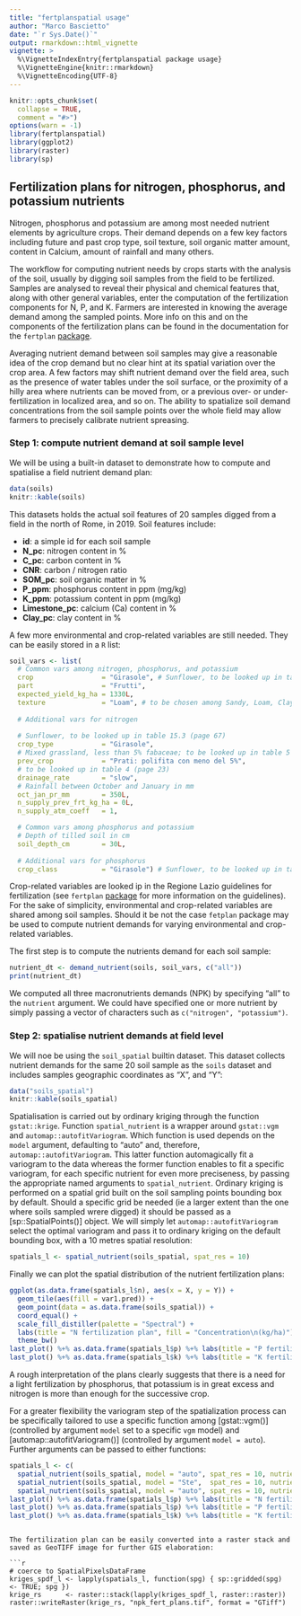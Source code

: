```yaml
---
title: "fertplanspatial usage"
author: "Marco Bascietto"
date: "`r Sys.Date()`"
output: rmarkdown::html_vignette
vignette: >
  %\VignetteIndexEntry{fertplanspatial package usage}
  %\VignetteEngine{knitr::rmarkdown}
  %\VignetteEncoding{UTF-8}
---
```


```r
knitr::opts_chunk$set(
  collapse = TRUE,
  comment = "#>")
options(warn = -1)
library(fertplanspatial)
library(ggplot2)
library(raster)
library(sp)
```


## Fertilization plans for nitrogen, phosphorus, and potassium nutrients

Nitrogen, phosphorus and potassium are among most needed nutrient elements by agriculture crops. Their demand depends on a few key factors including future and past crop type, soil texture, soil organic matter amount, content in Calcium, amount of rainfall and many others.

The workflow for computing nutrient needs by crops starts with the analysis of the soil, usually by digging soil samples from the field to be fertilized. Samples are analysed to reveal their physical and chemical features that, along with other general variables, enter the computation of the fertilization components for N, P, and K. Farmers are interested in knowing the average demand among the sampled points. More info on this and on the components of the fertilization plans can be found in the documentation for the `fertplan` [package](https://github.com/mbask/fertplan).

Averaging nutrient demand between soil samples may give a reasonable idea of the crop demand but no clear hint at its spatial variation over the crop area. A few factors may shift nutrient demand over the field area, such as the presence of water tables under the soil surface, or the proximity of a hilly area where nutrients can be moved from, or a previous over- or under-fertilization in localized area, and so on. The ability to spatialize soil demand concentrations from the soil sample points over the whole field may allow farmers to precisely calibrate nutrient spreasing.

### Step 1: compute nutrient demand at soil sample level

We will be using a built-in dataset to demonstrate how to compute and spatialise a field nutrient demand plan:

```r
data(soils)
knitr::kable(soils)
```

This datasets holds the actual soil features of 20 samples digged from a field in the north of Rome, in 2019. Soil features include:

  * **id**: a simple id for each soil sample
  * **N_pc**: nitrogen content in %
  * **C_pc**: carbon content in %
  * **CNR**: carbon / nitrogen ratio
  * **SOM_pc**: soil organic matter in %
  * **P_ppm**: phosphorus content in ppm (mg/kg)
  * **K_ppm**: potassium content in ppm (mg/kg)
  * **Limestone_pc**: calcium (Ca) content in %
  * **Clay_pc**: clay content in %

A few more environmental and crop-related variables are still needed. They can be easily stored in a `R` list:

```r
soil_vars <- list(
  # Common vars among nitrogen, phosphorus, and potassium
  crop                 = "Girasole", # Sunflower, to be looked up in table 15.2 (page 63)
  part                 = "Frutti",
  expected_yield_kg_ha = 1330L,
  texture              = "Loam", # to be chosen among Sandy, Loam, Clayey
  
  # Additional vars for nitrogen
  
  # Sunflower, to be looked up in table 15.3 (page 67)
  crop_type            = "Girasole",
  # Mixed grassland, less than 5% fabaceae; to be looked up in table 5 (page 24)
  prev_crop            = "Prati: polifita con meno del 5%", 
  # to be looked up in table 4 (page 23)
  drainage_rate        = "slow",
  # Rainfall between October and January in mm
  oct_jan_pr_mm        = 350L,
  n_supply_prev_frt_kg_ha = 0L,
  n_supply_atm_coeff   = 1,

  # Common vars among phosphorus and potassium
  # Depth of tilled soil in cm
  soil_depth_cm        = 30L,
  
  # Additional vars for phosphorus
  crop_class           = "Girasole") # Sunflower, to be looked up in table 10 (page 32)
```

Crop-related variables are looked ip in the Regione Lazio guidelines for fertilization (see `fertplan` [package](https://github.com/mbask/fertplan) for more information on the guidelines). For the sake of simplicity, environmental and crop-related variables are shared among soil samples. Should it be not the case `fetplan` package may be used to compute nutrient demands for varying environmental and crop-related variables.

The first step is to compute the nutrients demand for each soil sample:

```r
nutrient_dt <- demand_nutrient(soils, soil_vars, c("all"))
print(nutrient_dt)
```

We computed all three macronutrients demands (NPK) by specifying "all" to the `nutrient` argument. We could have specified one or more nutrient by simply passing a vector of characters such as `c("nitrogen", "potassium")`.



### Step 2: spatialise nutrient demands at field level

We will noe be using the `soil_spatial` builtin dataset. This dataset collects nutrient demands for the same 20 soil sample as the `soils` dataset and includes samples geographic coordinates as "X", and "Y":

```r
data("soils_spatial")
knitr::kable(soils_spatial)
```

Spatialisation is carried out by ordinary kriging through the function `gstat::krige`. Function `spatial_nutrient` is a wrapper around `gstat::vgm` and `automap::autofitVariogram`. Which function is used depends on the `model` argument, defaulting to "auto" and, therefore, `automap::autofitVariogram`. This latter function automagically fit a variogram to the data whereas the former function enables to fit a specific variogram, for each specific nutrient for even more preciseness, by passing the appropriate named arguments to `spatial_nutrient`.
Ordinary kriging is performed on a spatial grid built on the soil sampling points bounding box by default. Should a specific grid be needed (ie a larger extent than the one where soils sampled wrere digged) it should be passed as a [sp::SpatialPoints()] object. We will simply let `automap::autofitVariogram` select the optimal variogram and pass it to ordinary kriging on the default bounding box, with a 10 metres spatial resolution: 

```r
spatials_l <- spatial_nutrient(soils_spatial, spat_res = 10)
```

Finally we can plot the spatial distribution of the nutrient fertilization plans:

```r
ggplot(as.data.frame(spatials_l$n), aes(x = X, y = Y)) +
  geom_tile(aes(fill = var1.pred)) +
  geom_point(data = as.data.frame(soils_spatial)) +
  coord_equal() +
  scale_fill_distiller(palette = "Spectral") +
  labs(title = "N fertilization plan", fill = "Concentration\n(kg/ha)") +
  theme_bw()
last_plot() %+% as.data.frame(spatials_l$p) %+% labs(title = "P fertilization plan")
last_plot() %+% as.data.frame(spatials_l$k) %+% labs(title = "K fertilization plan")
```

A rough interpretation of the plans clearly suggests that there is a need for a light fertilization by phosphorus, that potassium is in great excess and nitrogen is more than enough for the successive crop.


For a greater flexibility the variogram step of the spatialization process can be specifically tailored to use a specific function among [gstat::vgm()] (controlled by argument `model` set to a specific `vgm` model) and [automap::autofitVariogram()] (controlled by argument `model = auto`). Further arguments can be passed to either functions:

```r
spatials_l <- c(
  spatial_nutrient(soils_spatial, model = "auto", spat_res = 10, nutrient = "nitrogen", alpha = seq(0, 359, 15)),
  spatial_nutrient(soils_spatial, model = "Ste",  spat_res = 10, nutrient = "phosphorus"),
  spatial_nutrient(soils_spatial, model = "auto", spat_res = 10, nutrient = "potassium", alpha = seq(0, 359, 30)))
last_plot() %+% as.data.frame(spatials_l$p) %+% labs(title = "N fertilization plan")
last_plot() %+% as.data.frame(spatials_l$p) %+% labs(title = "P fertilization plan")
last_plot() %+% as.data.frame(spatials_l$k) %+% labs(title = "K fertilization plan")
```

```

The fertilization plan can be easily converted into a raster stack and saved as GeoTIFF image for further GIS elaboration:

```r
# coerce to SpatialPixelsDataFrame
kriges_spdf_l <- lapply(spatials_l, function(spg) { sp::gridded(spg) <- TRUE; spg })
krige_rs      <- raster::stack(lapply(kriges_spdf_l, raster::raster))
raster::writeRaster(krige_rs, "npk_fert_plans.tif", format = "GTiff")
```
